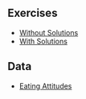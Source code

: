 ## Exercises

- [Without Solutions](/lavaan-e-learning/6_missing_data/lab/lab6.html)
- [With Solutions](/lavaan-e-learning/6_missing_data/lab/lab6_solutions.html)

## Data

- [Eating Attitudes](/lavaan-e-learning/data/eating_attitudes.rds)
